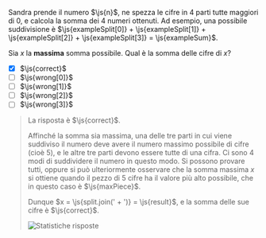 
Sandra prende il numero $\js{n}$, ne spezza le cifre in $4$ parti tutte maggiori di $0$, e calcola la somma dei $4$ numeri ottenuti. Ad esempio, una possibile suddivisione è $\js{exampleSplit[0]} + \js{exampleSplit[1]} + \js{exampleSplit[2]} + \js{exampleSplit[3]} = \js{exampleSum}$.

Sia $x$ la **massima** somma possibile. Qual è la somma delle cifre di $x$?

- [x] $\js{correct}$
- [ ] $\js{wrong[0]}$
- [ ] $\js{wrong[1]}$
- [ ] $\js{wrong[2]}$
- [ ] $\js{wrong[3]}$

> La risposta è $\js{correct}$.
>
> Affinché la somma sia massima, una delle tre parti in cui viene suddiviso il numero deve avere il numero massimo possibile di cifre (cioè $5$), e le altre tre parti devono essere tutte di una cifra. Ci sono $4$ modi di suddividere il numero in questo modo. Si possono provare tutti, oppure si può ulteriormente osservare che la somma massima $x$ si ottiene quando il pezzo di $5$ cifre ha il valore più alto possibile, che in questo caso è $\js{maxPiece}$.
>
> Dunque $x = \js{split.join(' + ')} = \js{result}$, e la somma delle sue cifre è $\js{correct}$.
>
> ![Statistiche risposte]({n}.svg)
